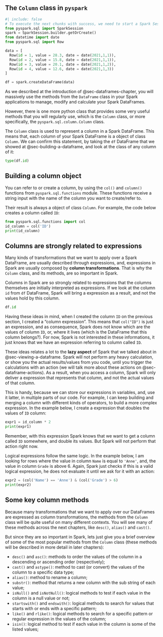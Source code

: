 

## The `Column` class in `pyspark`

```python
#| include: false
# To execute the next chunks with success, we need to start a Spark Session
from pyspark.sql import SparkSession
spark = SparkSession.builder.getOrCreate()
from datetime import date
from pyspark.sql import Row

data = [
  Row(id = 1, value = 28.3, date = date(2021,1,1)),
  Row(id = 2, value = 15.8, date = date(2021,1,1)),
  Row(id = 3, value = 20.1, date = date(2021,1,2)),
  Row(id = 4, value = 12.6, date = date(2021,1,3))
]

df = spark.createDataFrame(data)
```

As we described at the introduction of @sec-dataframes-chapter, you will massively use the methods from the `DataFrame` class in your Spark applications to manage, modify and calculate your Spark DataFrames.

However, there is one more python class that provides some very useful methods that you will regularly use, which is the `Column` class, or more specifically, the `pyspark.sql.column.Column` class.

The `Column` class is used to represent a column in a Spark DataFrame. This means that, each column of your Spark DataFrame is a object of class `Column`. We can confirm this statement, by taking the `df` DataFrame that we showed at @sec-building-a-dataframe, and look at the class of any column of it:

```python
type(df.id)
```

## Building a column object

You can refer to or create a column, by using the `col()` and `column()` functions from `pyspark.sql.functions` module. These functions receive a string input with the name of the column you want to create/refer to.

Their result is always a object of class `Column`. For example, the code below creates a column called `ID`:

```python
from pyspark.sql.functions import col
id_column = col('ID')
print(id_column)
```


## Columns are strongly related to expressions

Many kinds of transformations that we want to apply over a Spark DataFrame, are usually described through expressions, and, expressions in Spark are usually composed by **column transformations**. That is why the `Column` class, and its methods, are so important in Spark.

Columns in Spark are so strongly related to expressions that the columns themselves are initially interpreted as expressions. If we look at the column `id` from `df` DataFrame, Spark will bring a expression as a result, and not the values hold by this column.

```python
df.id
```

Having these ideas in mind, when I created the column `ID` on the previous section, I created a "column expression". This means that `col("ID")` is just an expression, and as consequence, Spark does not know which are the values of column `ID`, or, where it lives (which is the DataFrame that this column belongs?). For now, Spark is not interested in these informations, it just knows that we have an expression referring to column called `ID`.

These ideas relates a lot to the **lazy aspect** of Spark that we talked about in @sec-viewing-a-dataframe. Spark will not perform any heavy calculation, or show you the actual results/values from you code, until you trigger the calculations with an action (we will talk more about these actions on @sec-dataframe-actions). As a result, when you access a column, Spark will only deliver a expression that represents that column, and not the actual values of that column.

This is handy, because we can store our expressions in variables, and, use it latter, in multiple parts of our code. For example, I can keep building and merging a column with different kinds of operators, to build a more complex expression. In the example below, I create a expression that doubles the values of `ID` column:

```python
expr1 = id_column * 2
print(expr1)
```

Remember, with this expression Spark knows that we want to get a column called `ID` somewhere, and double its values. But Spark will not perform that action right now.

Logical expressions follow the same logic. In the example below, I am looking for rows where the value in column `Name` is equal to `'Anne'`, and, the value in column `Grade` is above 6. Again, Spark just checks if this is a valid logical expression, he does not evaluate it until we ask for it with an action: 

```python
expr2 = (col('Name') == 'Anne') & (col('Grade') > 6)
print(expr2)
```

## Some key column methods 

Because many transformations that we want to apply over our DataFrames are expressed as column transformations, the methods from the `Column` class will be quite useful on many different contexts. You will see many of these methods across the next chapters, like `desc()`, `alias()` and `cast()`.

But since they are so important in Spark, lets just give you a brief overview of some of the most popular methods from the `Column` class (these methods will be described in more detail in later chapters):

- `desc()` and `asc()`: methods to order the values of the column in a descending or ascending order (respectively);
- `cast()` and `astype()`: method to cast (or convert) the values of the column to a specific data type;
- `alias()`: method to rename a column;
- `substr()`: method that returns a new column with the sub string of each value;
- `isNull()` and `isNotNull()`: logical methods to test if each value in the column is a null value or not;
- `startswith()` and `endswith()`: logical methods to search for values that starts with or ends with a specific pattern;
- `like()` and `rlike()`: logical methods to search for a specific pattern or regular expression in the values of the column;
- `isin()`: logical method to test if each value in the column is some of the listed values;



